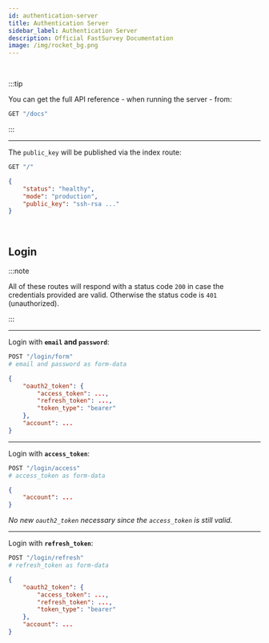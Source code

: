 ```yaml
---
id: authentication-server
title: Authentication Server
sidebar_label: Authentication Server
description: Official FastSurvey Documentation
image: /img/rocket_bg.png
---
```


<br />

:::tip

You can get the full API reference - when running the server - from:

```bash
GET "/docs"
```

:::

---

The `public_key` will be published via the index route:

```bash
GET "/"
```

```json
{
    "status": "healthy",
    "mode": "production",
    "public_key": "ssh-rsa ..."
}
```

<br />

## Login

:::note

All of these routes will respond with a status code `200` in case the
credentials provided are valid. Otherwise the status code is `401`
(unauthorized).

:::

---

Login with **`email` and `password`**:

```bash
POST "/login/form"
# email and password as form-data
```

```json
{
    "oauth2_token": {
        "access_token": ...,
        "refresh_token": ...,
        "token_type": "bearer"
    },
    "account": ...
}
```

---

Login with **`access_token`**:

```bash
POST "/login/access"
# access_token as form-data
```

```json
{
    "account": ...
}
```

_No new `oauth2_token` necessary since the `access_token` is still valid._

---

Login with **`refresh_token`**:

```bash
POST "/login/refresh"
# refresh_token as form-data
```

```json
{
    "oauth2_token": {
        "access_token": ...,
        "refresh_token": ...,
        "token_type": "bearer"
    },
    "account": ...
}
```
